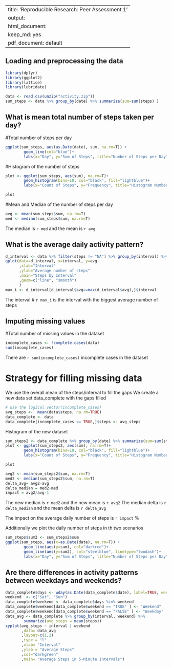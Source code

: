 
---
title: 'Reproducible Research: Peer Assessment 1'
output:
  html_document:
    keep_md: yes
  pdf_document: default
---

## Loading and preprocessing the data
```{r warning = FALSE, message=FALSE}
library(dplyr)
library(ggplot2)
library(lattice)
library(lubridate)
```

```{r}
data <- read.csv(unzip("activity.zip"))
sum_steps <- data %>% group_by(date) %>% summarize(sum=sum(steps) )
```

## What is mean total number of steps taken per day?
#Total number of steps per day
```{r warning=FALSE}
ggplot(sum_steps, aes(as.Date(date), sum, na.rm=T)) +
        geom_line(col="blue")+
        labs(x="Day", y="Sum of Steps", title="Number of Steps per Day")
```

#Histogram of the number of steps
```{r warning = FALSE}
plot <- ggplot(sum_steps, aes(sum), na.rm=T)+
        geom_histogram(bins=10, col="black", fill="lightblue")+
        labs(x="Count of Steps", y="Frequency", title="Histogram Number of Steps")
```
```{r show_figure, fig.width=4, fig.height=3, warning =FALSE}
plot
```


#Mean and Median of the number of steps per day 
```{r}
avg <- mean(sum_steps$sum, na.rm=T)
med <- median(sum_steps$sum, na.rm=T)
```
The median is `r med` and the mean is `r avg`


## What is the average daily activity pattern?

```{r}
d_interval <- data %>% filter(steps != "NA") %>% group_by(interval) %>% summarize(avg=mean(steps) )
qplot(data=d_interval, x=interval, y=avg
      ,xlab="Interval"
      ,ylab="Average number of steps"
      ,main="Steps by Interval"
      ,geom=c("line", "smooth")
      )
max_i <- d_interval[d_interval$avg==max(d_interval$avg),]$interval
```
The interval # `r max_i` is the interval with the biggest average number of steps


## Imputing missing values
#Total number of missing values in the dataset
```{r}
incomplete_cases <- !complete.cases(data)
sum(incomplete_cases)
```
There are `r sum(incomplete_cases)` incomplete cases in the dataset

# Strategy for filling missing data 
We use the overall mean of the steps/interval to fill the gaps
We create a new data set data_complete with the gaps filled
```{r}
# use the logical vector(incomplete_cases)
avg_steps <-  mean(data$steps, na.rm=TRUE)
data_complete <- data
data_complete[incomplete_cases == TRUE,]$steps <- avg_steps 
```

Histogram of the new dataset
```{r}
sum_steps2 <- data_complete %>% group_by(date) %>% summarize(sum=sum(steps) )
plot <- ggplot(sum_steps2, aes(sum), na.rm=T)+
        geom_histogram(bins=10, col="black", fill="lightblue")+
        labs(x="Count of Steps", y="Frequency", title="Histogram Number of Steps")
```
```{r show_figure2, fig.width=4, fig.height=3, echo=FALSE}
plot
```
```{r}
avg2 <- mean(sum_steps2$sum, na.rm=T)
med2 <- median(sum_steps2$sum, na.rm=T)
delta_avg= avg2-avg
delta_median = med2-med
impact = avg2/avg-1
```
The new median is `r med2` and the new mean is `r avg2`
The median delta is `r delta_median` and the mean delta is `r delta_avg`

The impact on the average daily number of steps is `r impact` %

Additionally we plot the daily number of steps in th two scenarios
```{r warning = FALSE}
sum_steps$sum2 <- sum_steps2$sum
ggplot(sum_steps, aes(x=as.Date(date), na.rm=T)) +
        geom_line(aes(y=sum), col="darkred")+
        geom_line(aes(y=sum2), col="steelblue", linetype="twodash")+
        labs(x="Day", y="Sum of Steps", title="Number of Steps per Day")
```

## Are there differences in activity patterns between weekdays and weekends?
```{r}
data_complete$days <- wday(as.Date(data_complete$date), label=TRUE, week_start=1, locale="en_US") # add T/F if day is a weekend
weekend  <- c("Sat", "Sun")
data_complete$weekend <- data_complete$days %in% weekend
data_complete$weekend[data_complete$weekend == "TRUE" ] <- "Weekend"
data_complete$weekend[data_complete$weekend == "FALSE" ] <- "Weekday"
data_avg <- data_complete %>% group_by(interval, weekend) %>%
        summarize(avg_steps = mean(steps))
xyplot(avg_steps ~ interval | weekend
       ,data= data_avg
       ,layout=c(1,2)
       ,type = "l"
       ,xlab= "Interval"
       ,ylab = "Average Steps"
       ,col="darkgreen"
       ,main= "Average Steps in 5-Minute Intervals")
```